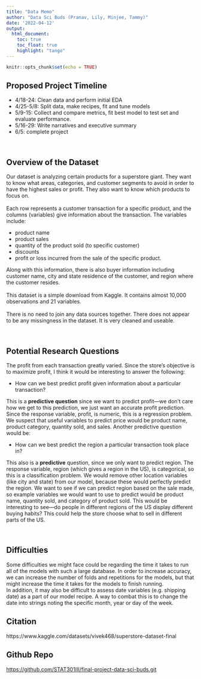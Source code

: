 ```yaml
---
title: "Data Memo"
author: "Data Sci Buds (Pranav, Lily, Minjee, Tammy)"
date: '2022-04-12'
output:
  html_document:
    toc: true
    toc_float: true
    highlight: "tango"
---
```


```r
knitr::opts_chunk$set(echo = TRUE)
```

## Proposed Project Timeline

* 4/18-24: Clean data and perform initial EDA
* 4/25-5/8: Split data, make recipes, fit and tune models
* 5/9-15: Collect and compare metrics, fit best model to test set and evaluate performance.
* 5/16-29: Write narratives and executive summary
* 6/5: complete project

<br>

## Overview of the Dataset

Our dataset is analyzing certain products for a superstore giant. They want to know what areas, categories, and customer segments to avoid in order to have the highest sales or profit. They also want to know which products to focus on. 
<br><br>
Each row represents a customer transaction for a specific product, and the columns (variables) give information about the transaction. The variables include: 

* product name
* product sales
* quantity of the product sold (to specific customer)
* discounts
* profit or loss incurred from the sale of the specific product. 

Along with this information, there is also buyer information including customer name, city and state residence of the customer, and region where the customer resides.
<br><br>
This dataset is a simple download from Kaggle. It contains almost 10,000 observations and 21 variables. 
<br><br>
There is no need to join any data sources together. There does not appear to be any missingness in the dataset. It is very cleaned and useable. 

<br>

## Potential Research Questions

The profit from each transaction greatly varied. Since the store's objective is to maximize profit, I think it would be interesting to answer the following: 

* How can we best predict profit given information about a particular transaction?

This is a **predictive question** since we want to predict profit—we don't care how we get to this prediction, we just want an accurate profit prediction. Since the response variable, profit, is numeric, this is a regression problem. We suspect that useful variables to predict price would be product name, product category, quantity sold, and sales. Another predictive question would be:

* How can we best predict the region a particular transaction took place in?

This also is a **predictive** question, since we only want to predict region. The response variable, region (which gives a region in the US), is categorical, so this is a classification problem. We would remove other location variables (like city and state) from our model, because these would perfectly predict the region. We want to see if we can predict region based on the sale made, so example variables we would want to use to predict would be product name, quantity sold, and category of product sold. This would be interesting to see—do people in different regions of the US display different buying habits? This could help the store choose what to sell in different parts of the US. 

<br>

## Difficulties
Some difficulties we might face could be regarding the time it takes to run all of the models with such a large database. In order to increase accuracy, we can increase the number of folds and repetitions for the models, but that might increase the time it takes for the models to finish running. 
<br>
In addition, it may also be difficult to assess date variables (e.g. shipping date) as a part of our model recipe. A way to combat this is to change the date into strings noting the specific month, year or day of the week.
<br>

## Citation 

https://www.kaggle.com/datasets/vivek468/superstore-dataset-final

## Github Repo
[https://github.com/STAT301III/final-project-data-sci-buds.git](https://github.com/STAT301III/final-project-data-sci-buds.git){target="_blank"}

